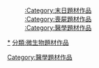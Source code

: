 
{{catmore|病毒}}
:[[:Category:末日題材作品|:Category:末日題材作品]]
:[[:Category:喪屍題材作品|:Category:喪屍題材作品]]
:[[:Category:醫學題材作品|:Category:醫學題材作品]]


[[分類:病毒|*]]
[[分類:微生物題材作品|分類:微生物題材作品]]
[[Category:醫學題材作品|Category:醫學題材作品]]